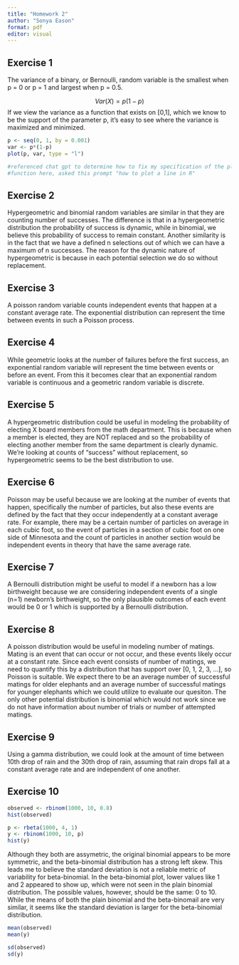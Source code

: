 ```yaml
---
title: "Homework 2"
author: "Sonya Eason"
format: pdf
editor: visual
---
```


## Exercise 1

The variance of a binary, or Bernoulli, random variable is the smallest when p = 0  or p = 1 and largest when p = 0.5.

$$
Var(X) = p(1-p)
$$
If we view the variance as a function that exists on [0,1], which we know to be the support of the parameter p, it's easy to see where the variance is maximized and minimized. 

```r
p <- seq(0, 1, by = 0.001)
var <- p*(1-p)
plot(p, var, type = "l")

#referenced chat gpt to determine how to fix my specification of the plot 
#function here, asked this prompt "how to plot a line in R"
```

## Exercise 2

Hypergeometric and binomial random variables are similar in that they are counting number of successes. The difference is that in a hypergeometric distribution the probability of success is dynamic, while in binomial, we believe this probability of success to remain constant. Another similarity is in the fact that we have a defined n selections out of which we can have a maximum of n successes. The reason for the dynamic nature of hypergeometric is because in each potential selection we do so without replacement. 


## Exercise 3

A poisson random variable counts independent events that happen at a constant average rate. The exponential distribution can represent the time between events in such a Poisson process.

## Exercise 4 

While geometric looks at the number of failures before the first success, an exponential random variable will represent the time between events or before an event. From this it becomes clear that an exponential random variable is continuous and a geometric random variable is discrete. 


## Exercise 5

A hypergeometric distribution could be useful in modeling the probability of electing X board members from the math department. This is because when a member is elected, they are NOT replaced and so the probability of electing another member from the same department is clearly dynamic. We're looking at counts of "success" without replacement, so hypergeometric seems to be the best distribution to use. 


## Exercise 6

Poisson may be useful because we are looking at the number of events that happen, specifically the number of particles, but also these events are defined by the fact that they occur independently at a constant average rate. For example, there may be a certain number of particles on average in each cubic foot, so the event of particles in a section of cubic foot on one side of Minnesota and the count of particles in another section would be independent events in theory that have the same average rate. 


## Exercise 7

A Bernoulli distribution might be useful to model if a newborn has a low birthweight because we are considering independent events of a single (n=1) newborn's birthweight, so the only plausible outcomes of each event would be 0 or 1 which is supported by a Bernoulli distribution.


## Exercise 8


A poisson distribution would be useful in modeling number of matings. Mating is an event that can occur or not occur, and these events likely occur at a constant rate. Since each event consists of number of matings, we need to quantify this by a distribution that has support over [0, 1, 2, 3, ...], so Poisson is suitable. We expect there to be an average number of successful matings for older elephants and an average number of successful matings for younger elephants which we could utilize to evaluate our quesiton. The only other potential distribution is binomial which would not work since we do not have information about number of trials or number of attempted matings. 


## Exercise 9

Using a gamma distribution, we could look at the amount of time between 10th drop of rain and the 30th drop of rain, assuming that rain drops fall at a constant average rate and are independent of one another. 

## Exercise 10

```r
observed <- rbinom(1000, 10, 0.8)
hist(observed)
```


```r
p <- rbeta(1000, 4, 1)
y <- rbinom(1000, 10, p)
hist(y)
```
Although they both are assymetric, the original binomial appears to be more symmetric, and  the beta-binomial distribution has a strong left skew. This leads me to believe the standard deviation is not a reliable metric of variability for beta-binomial. In the beta-binomial plot, lower values like 1 and 2 appeared to show up, which were not seen in the plain binomial distribution. The possible values, however, should be the same: 0 to 10. While the means of both the plain binomial and the beta-binomail are very similar, it seems like the standard deviation is larger for the beta-binomial distribution.

```r
mean(observed)
mean(y)

sd(observed)
sd(y)
```

